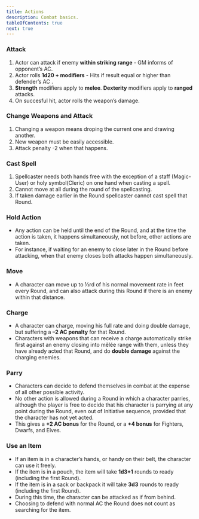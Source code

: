 ```yaml
---
title: Actions
description: Combat basics.
tableOfContents: true
next: true
---
```



<AbbreviationsAside />

### Attack

1. Actor can attack if enemy **within striking range** - GM informs of opponent’s AC.
2. Actor rolls **1d20 + modifiers** - Hits if result equal or higher than defender’s AC .
3. **Strength** modifiers apply to **melee**. **Dexterity** modifiers apply to **ranged** attacks.
4. On succesful hit, actor rolls the weapon’s damage.

### Change Weapons and Attack

1. Changing a weapon means droping the current one and drawing another.
2. New weapon must be easily accessible.
3. Attack penalty -2 when that happens.

### Cast Spell

1. Spellcaster needs both hands free with the exception of a staff (Magic-User) or holy symbol(Cleric) on one hand when
   casting a spell.
2. Cannot move at all during the round of the spellcasting.
3. If taken damage earlier in the Round spellcaster cannot cast spell that Round.

### Hold Action

- Any action can be held until the end of the Round, and at the time the action is taken, it happens simultaneously, not
  before, other actions are taken.
- For instance, if waiting for an enemy to close later in the Round before attacking, when that enemy closes both
  attacks happen simultaneously.

### Move

- A character can move up to ⅓rd of his normal movement rate in feet every Round, and can also attack during this Round
  if there is an enemy within that distance.

### Charge

- A character can charge, moving his full rate and doing double damage, but suffering a **–2 AC penalty** for that
  Round.
- Characters with weapons that can receive a charge automatically strike first against an enemy closing into mêlée range
  with them, unless they have already acted that Round, and do **double damage** against the charging enemies.

### Parry

- Characters can decide to defend themselves in combat at the expense of all other possible activity.
- No other action is allowed during a Round in which a character parries, although the player is free to decide that his
  character is parrying at any point during the Round, even out of Initiative sequence, provided that the character has
  not yet acted.
- This gives a **+2 AC bonus** for the Round, or a **+4 bonus** for Fighters, Dwarfs, and Elves.

### Use an Item

- If an item is in a character’s hands, or handy on their belt, the character can use it freely.
- If the item is in a pouch, the item will take **1d3+1** rounds to ready (including the first Round).
- If the item is in a sack or backpack it will take **3d3** rounds to ready (including the first Round).
- During this time, the character can be attacked as if from behind.
- Choosing to defend with normal AC the Round does not count as searching for the item.
